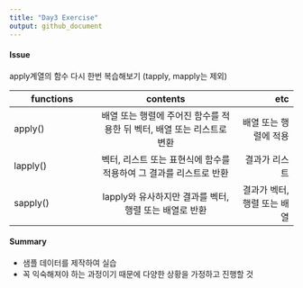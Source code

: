 ```yaml
---
title: "Day3 Exercise"
output: github_document
---
```



#### Issue
apply계열의 함수 다시 한번 복습해보기 (tapply, mapply는 제외)

| functions | contents      | etc   |
| --------- |:-------------:| -----:|
| apply()   | 배열 또는 행렬에 주어진 함수를 적용한 뒤 벡터, 배열 또는 리스트로 변환 | 배열 또는 행렬에 적용 |
| lapply()  | 벡터, 리스트 또는 표현식에 함수를 적용하여 그 결과를 리스트로 반환 | 결과가 리스트 |
| sapply()  | lapply와 유사하지만 결과를 벡터, 행렬 또는 배열로 반환 |결과가 벡터, 행렬 또는 배열 |



#### Summary

+ 샘플 데이터를 제작하여 실습
+ 꼭 익숙해져야 하는 과정이기 때문에 다양한 상황을 가정하고 진행할 것
